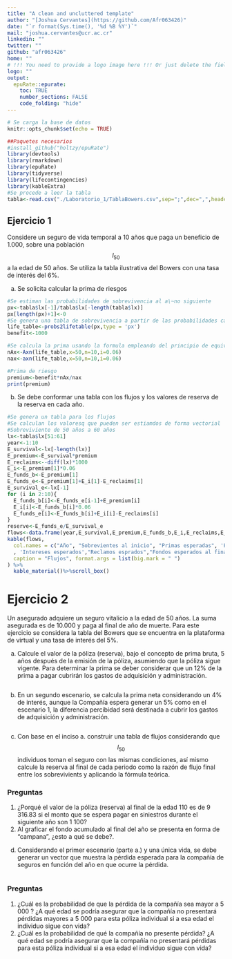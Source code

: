 ```yaml
---
title: "A clean and uncluttered template"
author: "[Joshua Cervantes](https://github.com/Afr063426)"
date: "`r format(Sys.time(), '%d %B %Y')`"
mail: "joshua.cervantes@ucr.ac.cr"
linkedin: ""
twitter: ""
github: "afr063426"
home: ""
# !!! You need to provide a logo image here !!! Or just delete the field for no logo
logo: ""
output:
  epuRate::epurate:
    toc: TRUE
    number_sections: FALSE
    code_folding: "hide"
---
```


```r
# Se carga la base de datos
knitr::opts_chunk$set(echo = TRUE)

##Paquetes necesarios
#install_github("holtzy/epuRate")
library(devtools)
library(rmarkdown)
library(epuRate)
library(tidyverse)
library(lifecontingencies)
library(kableExtra)
#Se procede a leer la tabla
tabla<-read.csv("./Laboratorio_1/TablaBowers.csv",sep=";",dec=",",header=TRUE, stringsAsFactors = FALSE)
```
## Ejercicio 1
Considere un seguro de vida temporal a 10 años que paga un beneficio de 1.000, sobre una población $$l_{50}$$ a la edad de 50 años. Se utiliza la tabla ilustrativa del Bowers
con una tasa de interés del 6%.

a. Se solicita calcular la prima de riesgos 

```r
#Se estiman las probabilidades de sobrevivencia al a\~no siguiente
px<-tabla$lx[-1]/tabla$lx[-length(tabla$lx)]
px[length(px)+1]<-0
#Se genera una tabla de sobrevivencia a partir de las probabilidades calculadas
life_table<-probs2lifetable(px,type = 'px')
benefit<-1000

#Se calcula la prima usando la formula empleando del principio de equivalencia
nAx<-Axn(life_table,x=50,n=10,i=0.06)
nax<-axn(life_table,x=50,n=10,i=0.06)

#Prima de riesgo
premium<-benefit*nAx/nax
print(premium)
```

b. Se debe conformar una tabla con los flujos y los valores de reserva de la reserva en cada año.

```r
#Se genera un tabla para los flujos
#Se calculan los valoresq que pueden ser estiamdos de forma vectorial
#Sobreviviente de 50 años a 60 años
lx<-tabla$lx[51:61]
year<-1:10
E_survival<-lx[-length(lx)]
E_premium<-E_survival*premium
E_reclaims<--diff(lx)*1000
E_i<-E_premium[1]*0.06
E_funds_b<-E_premium[1]
E_funds_e<-E_premium[1]+E_i[1]-E_reclaims[1]
E_survival_e<-lx[-1]
for (i in 2:10){
  E_funds_b[i]<-E_funds_e[i-1]+E_premium[i]
  E_i[i]<-E_funds_b[i]*0.06
  E_funds_e[i]<-E_funds_b[i]+E_i[i]-E_reclaims[i]
}
reserve<-E_funds_e/E_survival_e
flows<-data.frame(year,E_survival,E_premium,E_funds_b,E_i,E_reclaims,E_funds_e,reserve)
kable(flows,
  col.names = c("Año", "Sobrevientes al inicio", "Primas esperadas", 'Fondos esperados al inicio'
  , 'Intereses esperados',"Reclamos esprados","Fondos esperados al final","Reserva"),
  caption = "Flujos", format.args = list(big.mark = " ")
) %>%
  kable_material()%>%scroll_box()
```

# Ejercicio 2
Un asegurado adquiere un seguro vitalicio a la edad de 50 años. La suma asegurada es de 10.000
y paga al final de año de muerte. Para este ejercicio se considera la tabla del Bowers que se encuentra
en la plataforma de virtual y una tasa de interés del 5%.

a.  Calcule el valor de la póliza (reserva), bajo el concepto de prima bruta, 5 años después de la emisión de la póliza, 
asumiendo que la póliza sigue vigente. Para determinar la prima se deber considerar que un 12% de la prima a pagar
cubrirán los gastos de adquisición y administración.

```r

```

b. En un segundo escenario, se calcula la prima neta considerando un 4% de interés, aunque la Compañía espera
generar un 5% como en el escenario 1, la diferencia percibidad será destinada a cubrir los gastos de adquisición y administración.
```r

```

c. Con base en el inciso a. construir una tabla de flujos considerando que $$l_{50}$$ individuos toman el seguro con las mismas condiciones,
así mismo calcule la reserva al final de cada periodo como la razón de flujo final entre los sobrevivients y aplicando la fórmula teórica.

### Preguntas

1. ¿Porqué el valor de la póliza (reserva) al final de la edad 110 es de 9 316.83 si el monto
que se espera pagar en siniestros durante el siguiente año son 1 100?
2. Al graficar el fondo acumulado al final del año se presenta en forma de "campana", ¿esto a qué se debe?.


d. Considerando el primer escenario (parte a.) y una única vida, se debe generar un vector que muestra la pérdida esperada para la compañía de seguros en función
del año en que ocurre la pérdida. 

```r


```

### Preguntas 
1. ¿Cuál es la probabilidad de que la pérdida de la compañía sea mayor a 5 000
? ¿A qué edad se podría asegurar que la compañía no presentará pérdidas mayores a 5 000 para esta póliza individual si 
a esa edad el individuo sigue con vida?
2. ¿Cuál es la probabilidad de qué la compañía no presente pérdida? ¿A qué edad se podría
asegurar que la compañía no presentará pérdidas para esta póliza individual si a esa edad el individuo
sigue con vida?
